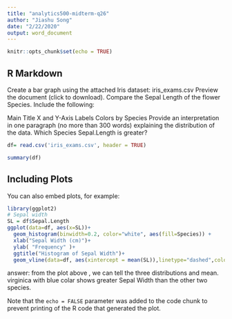 ```yaml
---
title: "analytics500-midterm-q26"
author: "Jiashu Song"
date: "2/22/2020"
output: word_document
---
```


```r
knitr::opts_chunk$set(echo = TRUE)
```

## R Markdown

Create a bar graph using the attached Iris dataset: iris_exams.csv
Preview the document (click to download). Compare the Sepal Length of the flower Species. Include the following:

Main Title
X and Y-Axis Labels
 Colors by Species 
Provide an interpretation in one paragraph  (no more than 300 words) explaining the distribution of the data. 
Which Species Sepal.Length is greater?


```r


df= read.csv('iris_exams.csv', header = TRUE)

summary(df)
```

## Including Plots

You can also embed plots, for example:

```r
library(ggplot2)
# Sepal width
SL = df$Sepal.Length
ggplot(data=df, aes(x=SL))+
  geom_histogram(binwidth=0.2, color="white", aes(fill=Species)) + 
  xlab("Sepal Width (cm)")+
  ylab( "Frequency" )+
  ggtitle("Histogram of Sepal Width")+
  geom_vline(data=df, aes(xintercept = mean(SL)),linetype="dashed",color="black")


```
answer: from the plot above , we can tell the three distributions and mean. virginica with blue colar shows greater Sepal Width than the other two species. 

Note that the `echo = FALSE` parameter was added to the code chunk to prevent printing of the R code that generated the plot.
